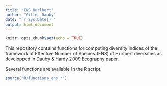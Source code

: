 ```yaml
---
title: "ENS Hurlbert"
author: "Gilles Dauby"
date: "`r Sys.Date()`"
output: html_document
---
```


```r
knitr::opts_chunk$set(echo = TRUE)
```

This repository contains functions for computing diversity indices of the framework of Effective Number of Species (ENS) of Hurlbert diversities as developped in [Dauby & Hardy 2009 Ecography paper](https://onlinelibrary.wiley.com/doi/full/10.1111/j.1600-0587.2011.06860.x).

Several functions are available in the R script.
```r
source("R/functions_ens.r")
```







